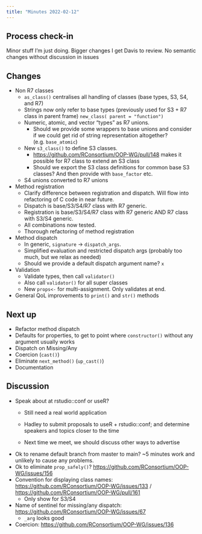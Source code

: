 ```yaml
---
title: "Minutes 2022-02-12"
---
```


## Process check-in

Minor stuff I'm just doing.
Bigger changes I get Davis to review.
No semantic changes without discussion in issues

## Changes

-   Non R7 classes
    -   `as_class()` centralises all handling of classes (base types, S3, S4, and R7)
    -   Strings now only refer to base types (previously used for S3 + R7 class in parent frame) `new_class( parent = "function")`
    -   Numeric, atomic, and vector "types" as R7 unions.
        -   Should we provide some wrappers to base unions and consider if we could get rid of string representation altogether? (e.g. `base_atomic`)
    -   New `s3_class()` to define S3 classes.
        -   <https://github.com/RConsortium/OOP-WG/pull/148> makes it possible for R7 class to extend an S3 class
        -   Should we export the S3 class definitions for common base S3 classes? And then provide with `base_factor` etc.
    -   S4 unions converted to R7 unions
-   Method registration
    -   Clarify difference between registration and dispatch. Will flow into refactoring of C code in near future.
    -   Dispatch is base/S3/S4/R7 class with R7 generic.
    -   Registration is base/S3/S4/R7 class with R7 generic AND R7 class with S3/S4 generic.
    -   All combinations now tested.
    -   Thorough refactoring of method registration
-   Method dispatch
    -   In generic, `signature` -> `dispatch_args`.
    -   Simplified evaluation and restricted dispatch args (probably too much, but we relax as needed)
    -   Should we provide a default dispatch argument name? `x`
-   Validation
    -   Validate types, then call `validator()`
    -   Also call `validator()` for all super classes
    -   New `props<-` for multi-assignment. Only validates at end.
-   General QoL improvements to `print()` and `str()` methods

## Next up

-   Refactor method dispatch
-   Defaults for properties, to get to point where `constructor()` without any argument usually works
-   Dispatch on Missing/Any
-   Coercion (`cast()`)
-   Eliminate `next_method()` (`up_cast()`)
-   Documentation

## Discussion

-   Speak about at rstudio::conf or useR?
    -   Still need a real world application

    -   Hadley to submit proposals to useR + rstudio::conf; and determine speakers and topics closer to the time

    -   Next time we meet, we should discuss other ways to advertise
-   Ok to rename default branch from master to main? \~5 minutes work and unlikely to cause any problems.
-   Ok to eliminate `prop_safely()`? <https://github.com/RConsortium/OOP-WG/issues/156>
-   Convention for displaying class names: <https://github.com/RConsortium/OOP-WG/issues/133> / <https://github.com/RConsortium/OOP-WG/pull/161>
    -   Only show for S3/S4
-   Name of sentinel for missing/any dispatch: <https://github.com/RConsortium/OOP-WG/issues/67>
    -   `_arg` looks good
-   Coercion: <https://github.com/RConsortium/OOP-WG/issues/136>
